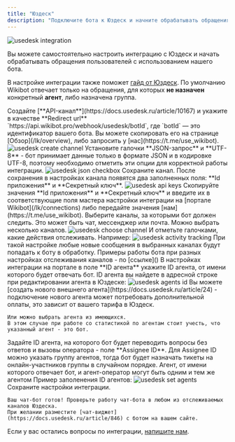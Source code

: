 ```yaml
---
title: "Юздеск"
description: "Подключите бота к Юздеск и начните обрабатывать обращения пользователей"
---
```


<img src="/images/integrations-usedesk.jpg" alt="usedesk integration" />

Вы можете самостоятельно настроить интеграцию с Юздеск и начать обрабатывать обращения пользователей с использованием нашего бота.

 В настройке интеграции также поможет [гайд от Юздеск](https://docs.usedesk.ru/article/58413).
<Info>
  По умолчанию Wikibot отвечает только на обращения, для которых **не назначен**
  конкретный **агент**, либо назначена группа.
</Info>

<Steps>
  <Step title="Создайте API-канал в Юздеске">
    Создайте [**API-канал**](https://docs.usedesk.ru/article/10167) и укажите в качестве **Redirect url**
    `https://api.wikibot.pro/webhook/usedesk/botId`, где `botId` — это
    идентификатор вашего бота. Вы можете скопировать его на странице
    [Обзор](/lk/overview), либо запросить у [нас](https://t.me/use_wikibot).
    <img src="/images/usedesk-create-channel.jpg" alt="usedesk create channel" />
  </Step>
  <Step title="Параметры интеграции Юздеск">
    Установите галочки **JSON-запрос** и **UTF-8** - бот принимает данные только в формате JSON и в кодировке UTF-8, поэтому необходимо отметить эти опции для корректной работы интеграции.
    <img src="/images/usedesk-json-checkbox.jpg" alt="usedesk json checkbox" />
    Сохраните канал.
  </Step>
  <Step title="Задайте параметры канала">
    После сохранения в настройках канала появятся два заполненных поля: **Id приложения** и **Секретный ключ**.
    <img src="/images/usedesk-api-keys.jpg" alt="usedesk api keys" />
    Скопируйте значения **Id приложения** и **Секретный ключ** и введите их в соответствующие поля мастера настройки интеграции на [портале Wikibot](/lk/connections)
    либо передайте значения [нам](https://t.me/use_wikibot).
  </Step>
  <Step title="Задайте подписки на каналы">
    Выберите каналы, за которыми бот должен следить.
    Это может быть чат, мессенджер или почта. Можно выбрать несколько каналов.
    <img src="/images/usedesk-choose-channel.jpg" alt="usedesk choose channel" />
    И отметьте галочками, какие действия отслеживать. Например:
    <img src="/images/usedesk-activity-tracking.jpg" alt="usedesk activity tracking" />
    При такой настройке любые новые сообщения в выбранных каналах будут попадать к боту в обработку.
    <Info>Примеры работы бота при разных настройках отслеживания каналов - по [ссылке]()</Info>
  </Step>
  <Step title="Задайте агента для ответа">
    В настройках интеграции на портале в поле **ID агента** укажите ID агента, от имени которого будет отвечать
    бот.
    ID агента вы найдете в адресной строке при редактировании агента в Юздеске:
    <img src="/images/usedesk-agents-id.jpg" alt="usedesk agents id" />
    Вы можете [создать нового внешнего агента](https://docs.usedesk.ru/article/24) - подключение нового агента может потребовать дополнительной оплаты, это зависит от вашего тарифа в Юздеск.
    
    Или можно выбрать агента из имеющихся.
    В этом случае при работе со статистикой по агентам стоит учесть, что указанный агент - это бот.
  </Step>
  <Step title="Задайте агента для перевода">
    Задайте ID агента, на которого бот будет переводить вопросы без ответов и вызовы
    оператора - поле **Assignee ID**.
    Для Assignee ID можно указать группу агентов, тогда бот будет
    назначать тикеты на онлайн-участников группы в случайном порядке.
    <Info>Агент, от имени которого отвечает бот, и агент-оператор могут быть одним и тем же агентом</Info>
    Пример заполенения ID агентов:
    <img src="/images/usedesk-set-agents.jpg" alt="usedesk set agents" />
  </Step>
  <Step title="Проверьте работу бота">
    Сохраните настройки интеграции.

    Ваш чат-бот готов! Проверьте работу чат-бота в любом из отслеживаемых каналов Юздеска.
    При желании разместите [чат-виджет](https://docs.usedesk.ru/article/846) с ботом на вашем сайте.
  </Step>
</Steps>

Если у вас остались вопросы по интеграции, [напишите нам](https://t.me/use_wikibot).

